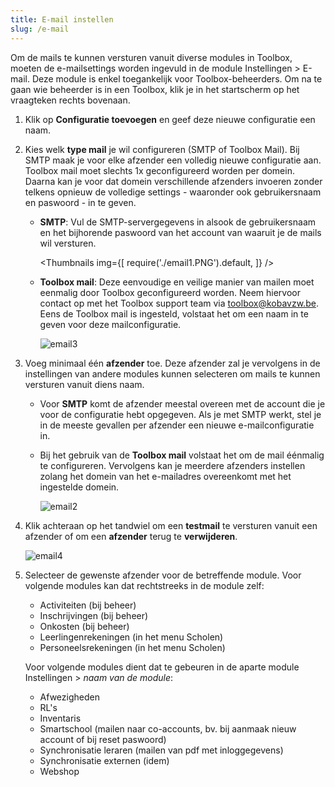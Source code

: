 ```yaml
---
title: E-mail instellen
slug: /e-mail
---
```


Om de mails te kunnen versturen vanuit diverse modules in Toolbox, moeten de e-mailsettings worden ingevuld in de module Instellingen > E-mail. Deze module is enkel toegankelijk voor Toolbox-beheerders. Om na te gaan wie beheerder is in een Toolbox, klik je in het startscherm op het vraagteken rechts bovenaan.

1. Klik op **Configuratie toevoegen** en geef deze nieuwe configuratie een naam.
2. Kies welk **type mail** je wil configureren (SMTP of Toolbox Mail). Bij SMTP maak je voor elke afzender een volledig nieuwe configuratie aan. Toolbox mail moet slechts 1x geconfigureerd worden per domein. Daarna kan je voor dat domein verschillende afzenders invoeren zonder telkens opnieuw de volledige settings - waaronder ook gebruikersnaam en paswoord - in te geven. 

    - **SMTP**: Vul de SMTP-servergegevens in alsook de gebruikersnaam en het bijhorende paswoord van het account van waaruit je de mails wil versturen.  
    
        <Thumbnails img={[
        require('./email1.PNG').default, 
        ]} />

    - **Toolbox mail**: Deze eenvoudige en veilige manier van mailen moet eenmalig door Toolbox geconfigureerd worden. Neem hiervoor contact op met het Toolbox support team via toolbox@kobavzw.be. Eens de Toolbox mail is ingesteld, volstaat het om een naam in te geven voor deze mailconfiguratie. 

        ![email3](./email3.PNG)

3. Voeg minimaal één **afzender** toe. Deze afzender zal je vervolgens in de instellingen van andere modules kunnen selecteren om mails te kunnen versturen vanuit diens naam.  

    - Voor **SMTP** komt de afzender meestal overeen met de account die je voor de configuratie hebt opgegeven. Als je met SMTP werkt, stel je in de meeste gevallen per afzender een nieuwe e-mailconfiguratie in. 
    - Bij het gebruik van de **Toolbox mail** volstaat het om de mail éénmalig te configureren. Vervolgens kan je meerdere afzenders instellen zolang het domein van het e-mailadres overeenkomt met het ingestelde domein. 

        ![email2](./email2.png)

4. Klik achteraan op het tandwiel om een **testmail** te versturen vanuit een afzender of om een **afzender** terug te **verwijderen**. 

    ![email4](./email4.png)

5. Selecteer de gewenste afzender voor de betreffende module. Voor volgende modules kan dat rechtstreeks in de module zelf:
    - Activiteiten (bij beheer)
    - Inschrijvingen (bij beheer)
    - Onkosten (bij beheer)
    - Leerlingenrekeningen (in het menu Scholen)
    - Personeelsrekeningen (in het menu Scholen)
    
    Voor volgende modules dient dat te gebeuren in de aparte module Instellingen > *naam van de module*:
      -	Afwezigheden  
      - RL's
      -	Inventaris 
      -	Smartschool (mailen naar co-accounts, bv. bij aanmaak nieuw account of bij reset paswoord)
      - Synchronisatie leraren (mailen van pdf met inloggegevens)
      - Synchronisatie externen (idem)
      - Webshop